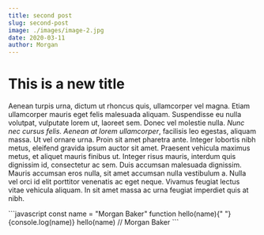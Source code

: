 ```yaml
---
title: second post
slug: second-post
image: ./images/image-2.jpg
date: 2020-03-11
author: Morgan
---
```



# This is a new title

Aenean turpis urna, dictum ut rhoncus quis, ullamcorper vel magna. Etiam ullamcorper mauris eget felis malesuada aliquam. Suspendisse eu nulla volutpat, vulputate lorem ut, laoreet sem. Donec vel molestie nulla. _Nunc nec cursus felis. Aenean at lorem ullamcorper_, facilisis leo egestas, aliquam massa. Ut vel ornare urna. Proin sit amet pharetra ante. Integer lobortis nibh metus, eleifend gravida ipsum auctor sit amet. Praesent vehicula maximus metus, et aliquet mauris finibus ut. Integer risus mauris, interdum quis dignissim id, consectetur ac sem. Duis accumsan malesuada dignissim. Mauris accumsan eros nulla, sit amet accumsan nulla vestibulum a. Nulla vel orci id elit porttitor venenatis ac eget neque. Vivamus feugiat lectus vitae vehicula aliquam. In sit amet massa ac urna feugiat imperdiet quis at nibh.

<div className="code">
  ```javascript const name = "Morgan Baker" function hello(name){" "}
  {console.log(name)}
  hello(name) // Morgan Baker ```
</div>
<Counter />
